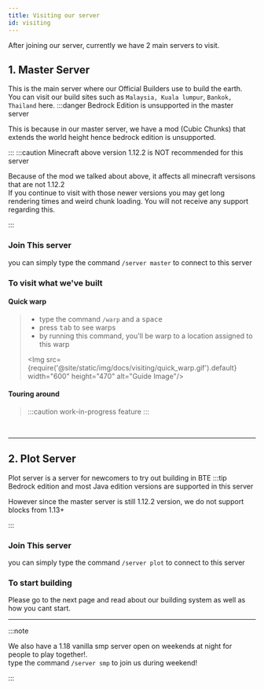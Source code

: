 ```yaml
---
title: Visiting our server
id: visiting
---
```


After joining our server, currently we have 2 main servers to visit.
## 1. Master Server
This is the main server where our Official Builders use to build the earth.
You can visit our build sites such as `Malaysia, Kuala lumpur`, `Bankok, Thailand` here.
:::danger Bedrock Edition is unsupported in the master server

This is because in our master server, we have a mod (Cubic Chunks) that extends the world height hence bedrock edition is unsupported.

:::
:::caution Minecraft above version 1.12.2 is NOT recommended for this server

Because of the mod we talked about above, it affects all minecraft versisons that are not 1.12.2<br/>
If you continue to visit with those newer versions you may get long rendering times and weird chunk loading. 
You will not receive any support regarding this.

:::
### Join This server
you can simply type the command `/server master` to connect to this server

### To visit what we've built
  #### Quick warp
  > - type the command `/warp` and a <kbd>space</kbd><br/>
  > - press <kbd>tab</kbd> to see warps
  > - by running this command, you'll be warp to a location assigned to this warp
  >
  > <MinecraftWindow useDropdown="true" maxWidth="600px"><Img src={require('@site/static/img/docs/visiting/quick_warp.gif').default} width="600" height="470" alt="Guide Image"/></MinecraftWindow>

  #### Touring around
  > :::caution work-in-progress feature
  > :::

<br/>

---

## 2. Plot Server
Plot server is a server for newcomers to try out building in BTE
:::tip Bedrock edition and most Java edition versions are supported in this server

However since the master server is still 1.12.2 version, we do not support blocks from 1.13+

:::
### Join This server
you can simply type the command `/server plot` to connect to this server
### To start building
Please go to the next page and read about our building system as well as how you cant start.

---

:::note

We also have a 1.18 vanilla smp server open on weekends at night for people to play together!.<br/>
type the command `/server smp` to join us during weekend!

:::


